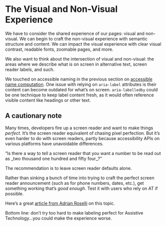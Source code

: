 
# The Visual and Non-Visual Experience

We have to consider the shared experience of our pages: visual and non-visual. We can begin to craft the non-visual experience with semantic structure and content. We can impact the visual experience with clear visual contrast, readable fonts, zoomable pages, and more.

We also want to think about the intersection of visual and non-visual: the areas where we describe what is on screen in alternative text, screen reader labels, and such.

We touched on accessible naming in the previous section on [accessible name computation](/topics/accessible-naming-screen-readers/ARIA-accessible-name-computation). One issue with relying on `aria-label` attributes is their content can become outdated for what’s on screen. `aria-labelledby` could be one technique to keep label content fresh, as it would often reference visible content like headings or other text.

## A cautionary note

Many times, developers fire up a screen reader and want to make things _perfect_. It’s the screen reader equivalent of chasing pixel perfection. But it’s even harder to do with screen readers, partly because accessibility APIs on various platforms have unavoidable differences.

<DropCapQuote>
“Is there a way to tell a screen reader that you want a number to be read out as _two thousand one hundred and fifty four_?”
</DropCapQuote>

The recommendation is to leave screen reader defaults alone.

Rather than sinking a bunch of time into trying to craft the perfect screen reader announcement (such as for phone numbers, dates, etc.), get something working that’s _good enough_. Test it with users who rely on AT if possible.

Here’s a great [article from Adrian Roselli](https://adrianroselli.com/2023/04/dont-override-screen-reader-pronunciation.html) on this topic.

Bottom line: don’t try too hard to make labeling perfect for Assistive Technology...you could make the experience worse.

